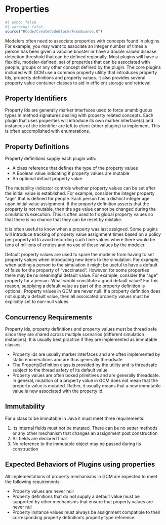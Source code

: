 # Properties

```r
#| echo: false
#| warning: false
source("RCode/CreateCodeBlocksFromSource.R")
```

Modelers often need to associate properties with concepts found in plugins. For example, you may want to associate an integer number of times a person has been given a vaccine booster or have a double valued disease detection threshold that can be defined regionally. Most plugins will have a flexible, modeler-defined, set of properties that can be associated with people, groups or any other concept defined by the plugin. The core plugins included with GCM use a common property utility that introduces property Ids, property definitions and property values. It also provides several property value container classes to aid in efficient storage and retrieval.

## Property Identifiers

Property Ids are generally marker interfaces used to force unambiguous types in method signatures dealing with property related concepts. Each plugin that uses properties will introduce its own marker interface(s) and instances of the identifier are left to client (other plugins) to implement. This is often accomplished with enumerations.

## Property Definitions

Property definitions supply each plugin with:

-   A class reference that defines the type of the property values
-   A Boolean value indicating if property values are mutable
-   An optional default property value

The mutability indicator controls whether property values can be set after the initial value is established. For example, consider the integer property "age" that is defined for people. Each person has a distinct integer age upon initial value assignment. If the property definition asserts that the property is not mutable, then the age value cannot be changed during the simulation's execution. This is often used to fix global property values so that there is no chance that they can be reset by mistake.

It is often useful to know when a property was last assigned. Some plugins will introduce tracking of property value assignment times based on a policy per property id to avoid recording such time values where there would be tens of millions of entries and no use of these values by the modeler.

Default property values are used to spare the modeler from having to set property values when introducing new items to the simulation. For example, when adding a person to the simulation it might be useful to have a default of false for the property of "vaccinated". However, for some properties there may be no meaningful default value. For example, consider the "age" property for a person. What would constitute a good default value? For this reason, supplying a default value as part of the property definition is optional. Property values in GCM are never null. If a property definition does not supply a default value, then all assoicated property values must be explicitly set to non-null values.

## Concurrency Requirements

Property ids, property definitions and property values must be thread safe since they are shared across multiple scenarios (different simulation instances). It is usually best practice if they are implemented as immutable classes.

-   Property ids are usually marker interfaces and are often implemented by static enumerations and are thus generally threadsafe
-   The PropertyDefinition class is provided by the utility and is threadsafe subject to the thread safety of its default value
-   Property values are often boxed primitives and are generally threadsafe. In general, mutation of a property value in GCM does not mean that the property value is mutated. Rather, it usually means that a new immutable value is now associated with the property id.

## Immutability

For a class to be immutable in Java it must meet three requirements:

1.  Its internal fields must not be mutated. There can be no setter methods or any other mechanism that changes an assignment post construction
2.  All fields are declared final
3.  No reference to the immutable object may be passed during its construction

## Expected Behaviors of Plugins using properties

All implementations of property mechanisms in GCM are expected to meet the following requirements:

-   Property values are never null
-   Property definitions that do not supply a default value must be supported by other mechanisms that ensure that property values are never null
-   Property instance values must always be assignment compatible to their corresponding property definition's property type reference
